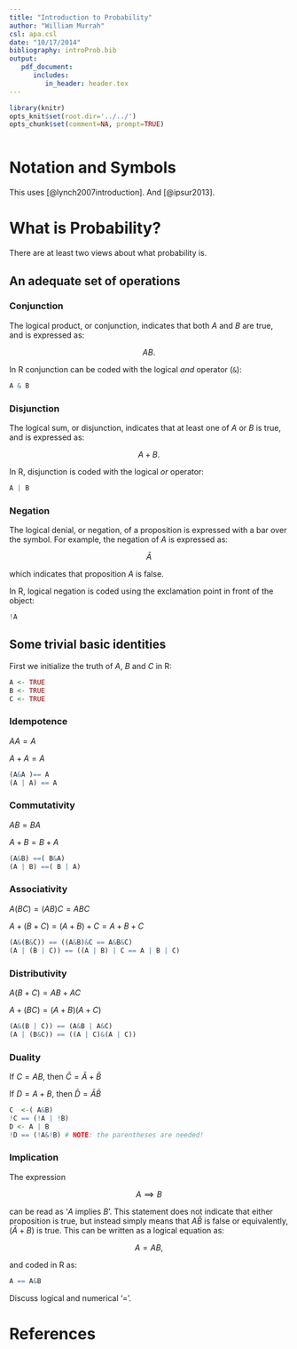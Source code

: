 ```yaml
---
title: "Introduction to Probability"
author: "William Murrah"
csl: apa.csl
date: "10/17/2014"
bibliography: introProb.bib
output: 
   pdf_document:
      includes:
         in_header: header.tex
---
```


```r
library(knitr)
opts_knit$set(root.dir='../../')
opts_chunk$set(comment=NA, prompt=TRUE)
```

```r

```

# Notation and Symbols

This uses [@lynch2007introduction]. And [@ipsur2013].

# What is Probability?

There are at least two views about what probability is. 

## An adequate set of operations 


### Conjunction

The logical product, or conjunction, indicates that both $A$ and $B$ are true, and is expressed as:

$$AB.$$

In R conjunction can be coded with the logical *and* operator (`&`):
```r

A & B 

```

### Disjunction

The logical sum, or disjunction, indicates that at least one of $A$ or $B$ is true, and is expressed as:

$$A + B.$$

In R, disjunction is coded with the logical *or* operator:
```r

A | B
```

### Negation

The logical denial, or negation, of a proposition is expressed with a bar over the symbol. For example, the negation of $A$ is expressed as:

$$\bar{A}$$

which indicates that proposition $A$ is false.

In R, logical negation is coded using the exclamation point in front of the object:
```r

!A
```

## Some trivial basic identities

First we initialize the truth of $A$, $B$ and $C$ in R:

```r
A <- TRUE
B <- TRUE
C <- TRUE
```

### Idempotence

$AA = A$ 

$A + A = A$
```r
(A&A )== A
(A | A) == A
```

### Commutativity

$AB = BA$

$A + B = B + A$

```r
(A&B) ==( B&A)
(A | B) ==( B | A)
```

### Associativity

$A(BC) = (AB)C = ABC$

$A + (B + C) = (A + B) + C = A + B + C$

```r
(A&(B&C)) == ((A&B)&C == A&B&C)
(A | (B | C)) == ((A | B) | C == A | B | C)
```

### Distributivity

$A(B + C) = AB + AC$

$A + (BC) = (A + B)(A + C)$
```r
(A&(B | C)) == (A&B | A&C)
(A | (B&C)) == ((A | C)&(A | C))
```

### Duality

If $C = AB$, then $\bar{C} = \bar{A} + \bar{B}$

If $D = A + B$, then $\bar{D} = \bar{A}\bar{B}$
```r
C  <-( A&B) 
!C == (!A | !B)
D <- A | B
!D == (!A&!B) # NOTE: the parentheses are needed!
```

### Implication

The expression

$$A \implies {B}$$

can be read as '$A$ implies $B$'. This statement does not indicate that either proposition is true, but instead simply means that $A\bar{B}$ is false or equivalently, $(\bar{A} + B)$ is true. This can be written as a logical equation as:

$$A = AB,$$

and coded in R as:
```r

A == A&B
```

Discuss logical and numerical '='. 

# References